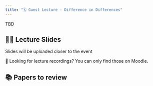 ```yaml
---
title: "🗓️ Guest Lecture - Difference in Differences"
---
```


TBD

## 👨‍🏫 Lecture Slides 

Slides will be uploaded closer to the event

🎥 Looking for lecture recordings? You can only find those on Moodle.

## 📚 Papers to review
